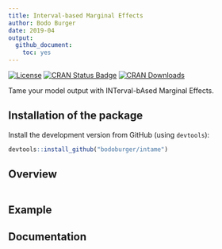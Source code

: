 ```yaml
---
title: Interval-based Marginal Effects
author: Bodo Burger
date: 2019-04
output:
  github_document:
    toc: yes
---
```


[![License](https://img.shields.io/badge/License-BSD%203--Clause-blue.svg)](https://opensource.org/licenses/BSD-3-Clause)
[![CRAN Status Badge](http://www.r-pkg.org/badges/version/intame)](http://cran.r-project.org/web/packages/intame)
[![CRAN Downloads](http://cranlogs.r-pkg.org/badges/intame)](http://cran.rstudio.com/web/packages/intame/index.html)

Tame your model output with INTerval-bAsed Marginal Effects.

## Installation of the package

Install the development version from GitHub (using `devtools`):

```r
devtools::install_github("bodoburger/intame")
```
## Overview

```r

```

## Example

## Documentation
